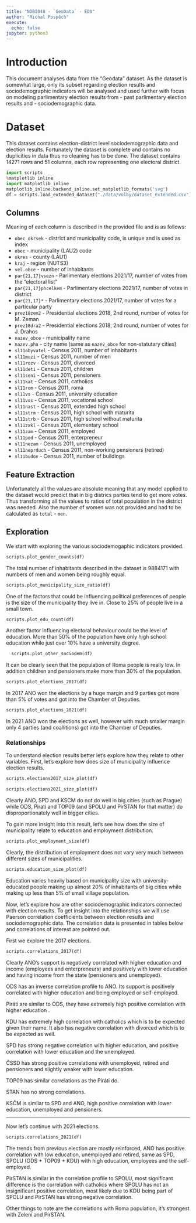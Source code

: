 ```yaml
---
title: "NDBI048 - `GeoData` - EDA"
author: "Michal Pospěch"
execute:
  echo: false
jupyter: python3
---
```


# Introduction
This document analyses data from the "Geodata" dataset. As the dataset is somewhat large, only its subset regarding election results and sociodemographic indicators will be analysed and used further with focus on modeling parlimentary election results from 
 - past parlimentary election results and
 - sociodemographic data.

# Dataset
This dataset contains election-district level sociodemographic data and election results. Fortunately the dataset is complete and contains no duplicities in data thus no cleaning has to be done. 
The dataset contains 14271 rows and 51 columns, each row representing one electoral district.

```python
import scripts
%matplotlib inline
import matplotlib_inline
matplotlib_inline.backend_inline.set_matplotlib_formats('svg')
df = scripts.load_extended_dataset("./data/volby/dataset_extended.csv")

```
## Columns 
Meaning of each column is described in the provided file and is as follows:

 - `obec_okrsek` - district and municipality code, is unique and is used as index
 - `obec` - municipality (LAU2) code
 - `okres` - county (LAU1)
 - `kraj` - region (NUTS3)
 - `vel.obce` - number of inhabitants
 - `par{21,17}vsezn` - Parlimentary elections 2021/17, number of votes from the "electoral list"
 - `par{21,17}phcelkem` - Parlimentary elections 2021/17, number of votes in district
 - `par{21,17}*` - Parlimentary elections 2021/17, number of votes for a particular party
 - `prez18zem2` - Presidential elections 2018, 2nd round, number of votes for M. Zeman
 - `prez18dra2` - Presidential elections 2018, 2nd round, number of votes for J. Drahos
 - `nazev_obce` - municipality name
 - `nazev.pha` - city name (same as `nazev_obce` for non-statutary cities)
 - `sl11obyvatel` - Census 2011, number of inhabitants 
 - `sl11muzi` - Census 2011, number of men
 - `sl11rozv` - Census 2011, divorced
 - `sl11deti` - Census 2011, children
 - `sl11seni` - Census 2011, pensioners
 - `sl11kat` - Census 2011, catholics
 - `sl11rom` - Census 2011, roma
 - `sl11vs` - Census 2011, university education
 - `sl11vos` - Census 2011, vocational school
 - `sl11nast` - Census 2011, extended high school
 - `sl11strm` - Census 2011, high school with maturita
 - `sl11strb` - Census 2011, high school without maturita
 - `sl11zakl` - Census 2011, elementary school
 - `sl11zam` - Census 2011, employed
 - `sl11pod` - Census 2011, enterpreneur
 - `sl11nezam` - Census 2011, unemployed
 - `sl11neprduch` - Census 2011, non-working pensioners (retired)
 - `sl11budov` - Census 2011, number of buildings

## Feature Extraction

Unfortunately all the values are absolute meaning that any model applied to the dataset would predict that in big districs parties tend to get more votes. Thus transforming all the values to ratios of total population in the district was needed. Also the number of women was not provided and had to be calculated as `total` - `men`.

## Exploration

We start with exploring the various sociodemogaphic indicators provided. 
```python
scripts.plot_gender_counts(df)

```
The total number of inhabitants described in the dataset is 9884171 with numbers of men and women being roughly equal.
```python
scripts.plot_municipality_size_ratio(df)

```
One of the factors that could be influencing political preferences of people is the size of the municipality they live in. Close to 25% of people live in a small town.

```python
scripts.plot_edu_count(df)

```
Another factor influencing electoral behaviour could be the level of education. More than 50% of the population have only high school education while just over 10% have a university degree.

```python
  scripts.plot_other_sociodem(df)

```
It can be clearly seen that the population of Roma people is really low. In addition children and pensioners make more than 30% of the population.
```python
scripts.plot_elections_2017(df)
```
In 2017 ANO won the elections by a huge margin and 9 parties got more than 5% of votes and got into the Chamber of Deputies.

```python
scripts.plot_elections_2021(df)
```
In 2021 ANO won the elections as well, however with much smaller margin only 4 parties (and coallitions) got into the Chamber of Deputies.

### Relationships
To understand election results better let's explore how they relate to other variables.
First, let's explore how does size of municipality influence election results.

```python
scripts.elections2017_size_plot(df)

```



```python
scripts.elections2021_size_plot(df)

```

Clearly ANO, SPD and KSCM do not do well in big cities (such as Prague) while ODS, Pirati and TOP09 (and SPOLU and PirSTAN for that matter) do disproportionately well in bigger cities.

To gain more insight into this result, let's see how does the size of municipality relate to education and employment distribution.
```python
scripts.plot_employment_size(df)
```
Clearly, the distribution of employment does not vary very much between different sizes of municipalities.
```python

scripts.education_size_plot(df)
```
 
Education varies heavily based on municipality size with university-educated people making up almost 20% of inhabitants of big cities while making up less than 5% of small village population.

Now, let's explore how are other sociodemographic indicators connected with election results. To get insight into the relationships we will use Paerson correlation coefficients between election results and sociodemographic data. The correlation data is presented in tables below and correlations of interest are pointed out. 



First we explore the 2017 elections.

```python
scripts.correlations_2017(df)
```
Clearly ANO's support is negatively correlated with higher education and income (employees and enterpreneurs) and positively with lower education and having income from the state (pensioners and unemployed).

ODS has an inverse correlation profile to ANO. Its support is positively correlated with higher education and being employed or self-employed.

Piráti are similar to ODS, they have extremely high positive correlation with higher education .

KDU has extremely high correlation with catholics which is to be expected given their name. It also has negative correlation with divorced which is to be expected as well. 

SPD has strong negative correlation with higher education, and positive correlation with lower education and the unemployed.

ČSSD has strong positive correlations with unemployed, retired and pensioners and slightly weaker with lower education.

TOP09 has similar correlations as the Piráti do.

STAN has no strong correlations.

KSČM is similar to SPD and ANO, high positive correlation with lower education, unemployed and pensioners.

---

Now let's continue with 2021 elections.

```python
scripts.correlations_2021(df)
```

The trends from previous election are mostly reinforced, ANO has positive correlation with low education, unemployed and retired, same as SPD, SPOLU (ODS + TOP09 + KDU) with high education, employees and the self-employed.

PirSTAN is similar in the correlation profile to SPOLU, most significant difference is the correlation with catholics where SPOLU has not an insignificant positive correlation, most likely due to KDU being part of SPOLU and PirSTAN has strong negative correlation.

Other things to note are the correlations with Roma population, it's strongest with Zelení and PirSTAN.
